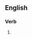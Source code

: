 ==English==

===Verb===
{{head|en|present participle}}

# {{present participle of|nostrificate|lang=en|nocat=1}}